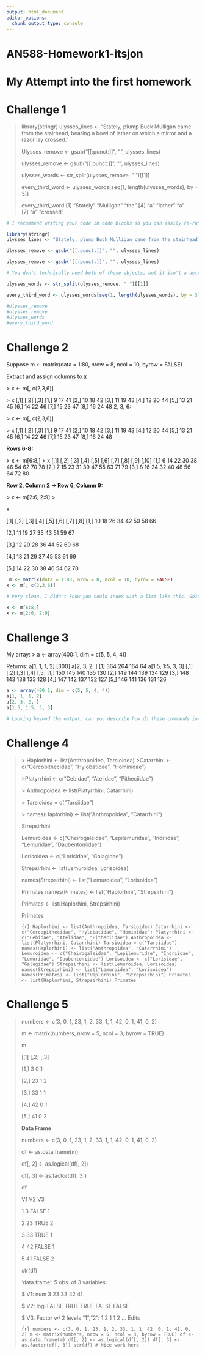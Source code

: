 ```yaml
---
output: html_document
editor_options: 
  chunk_output_type: console
---
```


# AN588-Homework1-itsjon

# My Attempt into the first homework

# Challenge 1

> library(stringr) ulysses_lines \<- "Stately, plump Buck Mulligan came from the stairhead, bearing a bowl of lather on which a mirror and a razor lay crossed."
>
> Ulysses_remove \<- gsub("[[:punct:]]", "", ulysses_lines)
>
> ulysses_remove \<- gsub("[[:punct:]]", "", ulysses_lines)
>
> ulysses_words \<- str_split(ulysses_remove, " ")[[1]]
>
> every_third_word \<- ulysses_words[seq(1, length(ulysses_words), by = 3)]
>
> every_third_word [1] "Stately" "Mulligan" "the" [4] "a" "lather" "a"\
> [7] "a" "crossed"

```r
# I recommend writing your code in code blocks so you can easily re-run and edit it as your work. You can either use the Insert drop down menu at the top of your editor pane or use the shortcut "ctrl + alt + i" (cmnd + alt + i on mac)

library(stringr) 
ulysses_lines <- "Stately, plump Buck Mulligan came from the stairhead, bearing a bowl of lather on which a mirror and a razor lay crossed."

Ulysses_remove <- gsub("[[:punct:]]", "", ulysses_lines)

ulysses_remove <- gsub("[[:punct:]]", "", ulysses_lines)

# You don't technically need both of these objects, but it isn't a detriment to have both. I will say that in general it's better to have a clear naming convention, like ulysses_remove1 and ulysses_remove2 so you don't accidentally use the wrong object down the line.

ulysses_words <- str_split(ulysses_remove, " ")[[1]]

every_third_word <- ulysses_words[seq(1, length(ulysses_words), by = 3)]

#Ulysses_remove
#ulysses_remove
#ulysses_words
#every_third_word
```

# Challenge 2

Suppose m \<- matrix(data = 1:80, nrow = 8, ncol = 10, byrow = FALSE)

Extract and assign columns to **x**

\> x \<- m[, c(2,3,6)]

\> x [,1] [,2] [,3] [1,] 9 17 41 [2,] 10 18 42 [3,] 11 19 43 [4,] 12 20 44 [5,] 13 21 45 [6,] 14 22 46 [7,] 15 23 47 [8,] 16 24 48 2, 3, 6:

\> x \<- m[, c(2,3,6)]

\> x [,1] [,2] [,3] [1,] 9 17 41 [2,] 10 18 42 [3,] 11 19 43 [4,] 12 20 44 [5,] 13 21 45 [6,] 14 22 46 [7,] 15 23 47 [8,] 16 24 48

**Rows 6-8:**

\> x \<- m[6:8,] \> x [,1] [,2] [,3] [,4] [,5] [,6] [,7] [,8] [,9] [,10] [1,] 6 14 22 30 38 46 54 62 70 78 [2,] 7 15 23 31 39 47 55 63 71 79 [3,] 8 16 24 32 40 48 56 64 72 80

**Row 2, Column 2 -\> Row 6, Column 9:**

\> x \<- m[2:6, 2:9] \>

x

[,1] [,2] [,3] [,4] [,5] [,6] [,7] [,8] [1,] 10 18 26 34 42 50 58 66

[2,] 11 19 27 35 43 51 59 67

[3,] 12 20 28 36 44 52 60 68

[4,] 13 21 29 37 45 53 61 69

[5,] 14 22 30 38 46 54 62 70

```r
 m <- matrix(data = 1:80, nrow = 8, ncol = 10, byrow = FALSE)
x <- m[, c(2,3,6)]

# Very clean, I didn't know you could index with a list like this. Going back to my first note, another benefit of using code blocks is that you don't need to copy the output because it can easily be reproduced. 

x <- m[6:8,]
x <- m[2:6, 2:9] 
```

# Challenge 3

My array: \> a \<- array(400:1, dim = c(5, 5, 4, 4))

Returns: a[1, 1, 1, 2] [300] a[2, 3, 2, ] [1] 364 264 164 64 a[1:5, 1:5, 3, 3] [,1] [,2] [,3] [,4] [,5] [1,] 150 145 140 135 130 [2,] 149 144 139 134 129 [3,] 148 143 138 133 128 [4,] 147 142 137 132 127 [5,] 146 141 136 131 126

```r
a <- array(400:1, dim = c(5, 5, 4, 4))
a[1, 1, 1, 2]
a[2, 3, 2, ]
a[1:5, 1:5, 3, 3]

# Looking beyond the output, can you describe how do these commands interact with the matrix to produce the results?
```

# Challenge 4

> \> Haplorhini \<- list(Anthropoidea, Tarsioidea) \>Catarrhini \<- c("Cercopithecidae", "Hylobatidae", "Hominidae")
>
> \>Platyrrhini \<- c("Cebidae", "Atelidae", "Pitheciidae")
>
> \> Anthropoidea \<- list(Platyrrhini, Catarrhini)
>
> \> Tarsioidea = c("Tarsiidae")
>
> \> names(Haplorhini) \<- list("Anthropoidea", "Catarrhini")
>
> Strepsirhini
>
> Lemuroidea \<- c("Cheirogaleidae", "Lepilemuridae", "Indriidae", "Lemuridae", "Daubentoniidae")
>
> Lorisoidea \<- c("Lorisidae", "Galagidae")
>
> Strepsirhini \<- list(Lemuroidea, Lorisoidea)
>
> names(Strepsirhini) \<- list("Lemuroidea", "Lorisoidea")
>
> Primates names(Primates) \<- list("Haplorhini", "Strepsirhini")
>
> Primates \<- list(Haplorhini, Strepsirhini)
>
> Primates
>
> ```{r}
> Haplorhini <- list(Anthropoidea, Tarsioidea) Catarrhini <- c("Cercopithecidae", "Hylobatidae", "Hominidae")
> Platyrrhini <- c("Cebidae", "Atelidae", "Pitheciidae")
> Anthropoidea <- list(Platyrrhini, Catarrhini)
> Tarsioidea = c("Tarsiidae")
> names(Haplorhini) <- list("Anthropoidea", "Catarrhini")
> Lemuroidea <- c("Cheirogaleidae", "Lepilemuridae", "Indriidae", "Lemuridae", "Daubentoniidae")
> Lorisoidea <- c("Lorisidae", "Galagidae")
> Strepsirhini <- list(Lemuroidea, Lorisoidea)
> names(Strepsirhini) <- list("Lemuroidea", "Lorisoidea")
> names(Primates) <- list("Haplorhini", "Strepsirhini")
> Primates <- list(Haplorhini, Strepsirhini)
> Primates
> ```

# Challenge 5

> numbers \<- c(3, 0, 1, 23, 1, 2, 33, 1, 1, 42, 0, 1, 41, 0, 2)
>
> m \<- matrix(numbers, nrow = 5, ncol = 3, byrow = TRUE)
>
> m
>
> [,1] [,2] [,3]
>
> [1,] 3 0 1
>
> [2,] 23 1 2
>
> [3,] 33 1 1
>
> [4,] 42 0 1
>
> [5,] 41 0 2
>
> **Data Frame**
>
> numbers \<- c(3, 0, 1, 23, 1, 2, 33, 1, 1, 42, 0, 1, 41, 0, 2)
>
> df \<- as.data.frame(m)
>
> df[, 2] \<- as.logical(df[, 2])
>
> df[, 3] \<- as.factor(df[, 3])
>
> df
>
> V1 V2 V3
>
> 1 3 FALSE 1
>
> 2 23 TRUE 2
>
> 3 33 TRUE 1
>
> 4 42 FALSE 1
>
> 5 41 FALSE 2
>
> str(df)
>
> 'data.frame': 5 obs. of 3 variables:
>
> \$ V1: num 3 23 33 42 41
>
> \$ V2: logi FALSE TRUE TRUE FALSE FALSE
>
> \$ V3: Factor w/ 2 levels "1","2": 1 2 1 1 2 ... Edits
>
> ```{r}
> numbers <- c(3, 0, 1, 23, 1, 2, 33, 1, 1, 42, 0, 1, 41, 0, 2)
> m <- matrix(numbers, nrow = 5, ncol = 3, byrow = TRUE)
> df <- as.data.frame(m)
> df[, 2] <- as.logical(df[, 2])
> df[, 3] <- as.factor(df[, 3])
> str(df)
> # Nice work here
> ```
